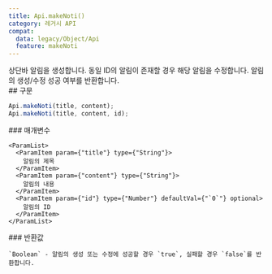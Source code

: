 ```yaml
---
title: Api.makeNoti()
category: 레거시 API
compat:
  data: legacy/Object/Api
  feature: makeNoti
---
```


<Section>
  상단바 알림을 생성합니다. 동일 ID의 알림이 존재할 경우 해당 알림을 수정합니다. 알림의 생성/수정 성공 여부를 반환합니다.
</Section>
<Section>
  ## 구문

  ~~~js
  Api.makeNoti(title, content);
  Api.makeNoti(title, content, id);
  ~~~

  <Section>
    ### 매개변수

    <ParamList>
      <ParamItem param={"title"} type={"String"}>
        알림의 제목
      </ParamItem>
      <ParamItem param={"content"} type={"String"}>
        알림의 내용
      </ParamItem>
      <ParamItem param={"id"} type={"Number"} defaultVal={"`0`"} optional>
        알림의 ID
      </ParamItem>
    </ParamList>
  </Section>
  <Section>
    ### 반환값

    `Boolean` - 알림의 생성 또는 수정에 성공할 경우 `true`, 실패할 경우 `false`를 반환합니다.
  </Section>
</Section>